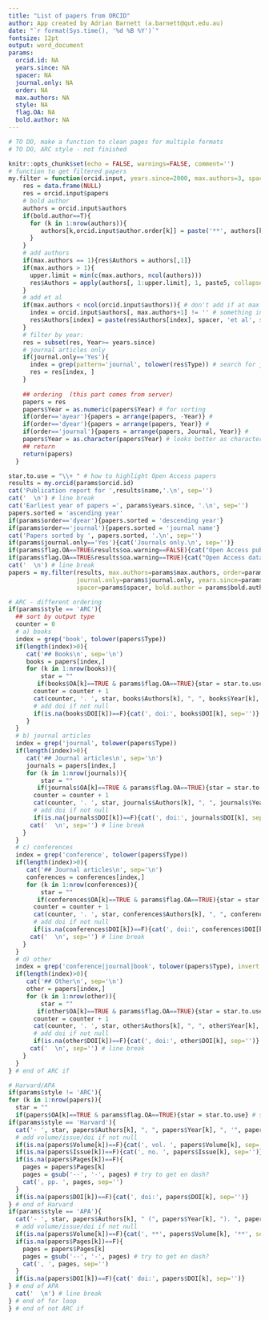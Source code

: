 ```yaml
---
title: "List of papers from ORCID"
author: App created by Adrian Barnett (a.barnett@qut.edu.au)
date: "`r format(Sys.time(), '%d %B %Y')`"
fontsize: 12pt
output: word_document
params:
  orcid.id: NA
  years.since: NA
  spacer: NA
  journal.only: NA
  order: NA
  max.authors: NA
  style: NA
  flag.OA: NA
  bold.author: NA
---
```


```r
# TO DO, make a function to clean pages for multiple formats
# TO DO, ARC style - not finished

knitr::opts_chunk$set(echo = FALSE, warnings=FALSE, comment='')
# function to get filtered papers
my.filter = function(orcid.input, years.since=2000, max.authors=3, spacer=', ', journal.only='Yes', order='ayear', bold.author=T){
    res = data.frame(NULL)
    res = orcid.input$papers
    # bold author
    authors = orcid.input$authors
    if(bold.author==T){
      for (k in 1:nrow(authors)){
         authors[k,orcid.input$author.order[k]] = paste('**', authors[k,orcid.input$author.order[k]], '**', sep='') # add bolding
      }
    }
    # add authors
    if(max.authors == 1){res$Authors = authors[,1]}
    if(max.authors > 1){
      upper.limit = min(c(max.authors, ncol(authors)))
      res$Authors = apply(authors[, 1:upper.limit], 1, paste5, collapse=spacer) # 
    } 
    # add et al
    if(max.authors < ncol(orcid.input$authors)){ # don't add if at max author number
      index = orcid.input$authors[, max.authors+1] != '' # something in next author
      res$Authors[index] = paste(res$Authors[index], spacer, 'et al', sep='')
    }
    # filter by year:
    res = subset(res, Year>= years.since) 
    # journal articles only
    if(journal.only=='Yes'){
      index = grep(pattern='journal', tolower(res$Type)) # search for journal in type
      res = res[index, ]
    }
    
    ## ordering  (this part comes from server)
    papers = res
    papers$Year = as.numeric(papers$Year) # for sorting
    if(order=='ayear'){papers = arrange(papers, -Year)} #
    if(order=='dyear'){papers = arrange(papers, Year)} # 
    if(order=='journal'){papers = arrange(papers, Journal, Year)} # 
    papers$Year = as.character(papers$Year) # looks better as character
    ## return
    return(papers)
  }
```

```r
star.to.use = "\\+ " # how to highlight Open Access papers
results = my.orcid(params$orcid.id)
cat('Publication report for ',results$name,'.\n', sep='')
cat('  \n') # line break
cat('Earliest year of papers =', params$years.since, '.\n', sep='')
papers.sorted = 'ascending year'
if(params$order=='dyear'){papers.sorted = 'descending year'}
if(params$order=='journal'){papers.sorted = 'journal name'}
cat('Papers sorted by ', papers.sorted, '.\n', sep='')
if(params$journal.only=='Yes'){cat('Journals only.\n', sep='')} 
if(params$flag.OA==TRUE&results$oa.warning==FALSE){cat("Open Access publications highlighted using a '+' at the start of the reference.\n", sep='')} 
if(params$flag.OA==TRUE&results$oa.warning==TRUE){cat("Open Access data did not load; try again.\n", sep='')} 
cat('  \n') # line break
papers = my.filter(results, max.authors=params$max.authors, order=params$order,
                   journal.only=params$journal.only, years.since=params$years.since,
                   spacer=params$spacer, bold.author = params$bold.author)

# ARC - different ordering
if(params$style == 'ARC'){
  ## sort by output type 
  counter = 0
  # a) books
  index = grep('book', tolower(papers$Type))
  if(length(index)>0){
     cat('## Books\n', sep='\n')
     books = papers[index,]
     for (k in 1:nrow(books)){
         star = ""
        if(books$OA[k]==TRUE & params$flag.OA==TRUE){star = star.to.use} # star open access
       counter = counter + 1 
       cat(counter, '. ', star, books$Authors[k], ", ", books$Year[k], ", '", books$Title[k], "', *", books$Journal[k], '*', sep='')
       # add doi if not null
       if(is.na(books$DOI[k])==F){cat(', doi:', books$DOI[k], sep='')}
     }
  }
  # b) journal articles
  index = grep('journal', tolower(papers$Type))
  if(length(index)>0){
     cat('## Journal articles\n', sep='\n')
     journals = papers[index,]
     for (k in 1:nrow(journals)){
         star = ""
        if(journals$OA[k]==TRUE & params$flag.OA==TRUE){star = star.to.use} # star open access
       counter = counter + 1 
       cat(counter, '. ', star, journals$Authors[k], ", ", journals$Year[k], ", '", journals$Title[k], "', *", journals$Journal[k], '*', sep='')
       # add doi if not null
       if(is.na(journals$DOI[k])==F){cat(', doi:', journals$DOI[k], sep='')}
      cat('  \n', sep='') # line break
    }
  }
  # c) conferences 
  index = grep('conference', tolower(papers$Type))
  if(length(index)>0){
     cat('## Journal articles\n', sep='\n')
     conferences = conferences[index,]
     for (k in 1:nrow(conferences)){
         star = ""
        if(conferences$OA[k]==TRUE & params$flag.OA==TRUE){star = star.to.use} # star open access
       counter = counter + 1 
       cat(counter, '. ', star, conferences$Authors[k], ", ", conferences$Year[k], ", '", conferences$Title[k], "', *", conferences$Journal[k], '*', sep='')
       # add doi if not null
       if(is.na(conferences$DOI[k])==F){cat(', doi:', conferences$DOI[k], sep='')}
      cat('  \n', sep='') # line break
    }
  }
  # d) other
  index = grep('conference|journal|book', tolower(papers$Type), invert = T)
  if(length(index)>0){
     cat('## Other\n', sep='\n')
     other = papers[index,]
     for (k in 1:nrow(other)){
         star = ""
        if(other$OA[k]==TRUE & params$flag.OA==TRUE){star = star.to.use} # star open access
       counter = counter + 1 
       cat(counter, '. ', star, other$Authors[k], ", ", other$Year[k], ", '", other$Title[k], "', *", other$Journal[k], '*', sep='')
       # add doi if not null
       if(is.na(other$DOI[k])==F){cat(', doi:', other$DOI[k], sep='')}
      cat('  \n', sep='') # line break
    }
  }
} # end of ARC if

# Harvard/APA
if(params$style != 'ARC'){
for (k in 1:nrow(papers)){
  star = ""
  if(papers$OA[k]==TRUE & params$flag.OA==TRUE){star = star.to.use} # star open access
if(params$style == 'Harvard'){
  cat('- ', star, papers$Authors[k], ", ", papers$Year[k], ", '", papers$Title[k], "', *", papers$Journal[k], '*', sep='')
  # add volume/issue/doi if not null
  if(is.na(papers$Volume[k])==F){cat(', vol. ', papers$Volume[k], sep='')}  
  if(is.na(papers$Issue[k])==F){cat(', no. ', papers$Issue[k], sep='')}  
  if(is.na(papers$Pages[k])==F){
    pages = papers$Pages[k]
    pages = gsub('--', '-', pages) # try to get en dash?
    cat(', pp. ', pages, sep='')
  }  
  if(is.na(papers$DOI[k])==F){cat(', doi:', papers$DOI[k], sep='')}
} # end of Harvard
if(params$style == 'APA'){
  cat('- ', star, papers$Authors[k], " (", papers$Year[k], "). ", papers$Title[k], '. *', papers$Journal[k], '*', sep='')
  # add volume/issue/doi if not null
  if(is.na(papers$Volume[k])==F){cat(', **', papers$Volume[k], '**', sep='')}  
  if(is.na(papers$Pages[k])==F){
    pages = papers$Pages[k]
    pages = gsub('--', '-', pages) # try to get en dash?
    cat(', ', pages, sep='')
  }  
  if(is.na(papers$DOI[k])==F){cat(' doi:', papers$DOI[k], sep='')}
} # end of APA
  cat('  \n') # line break
} # end of for loop
} # end of not ARC if
```
